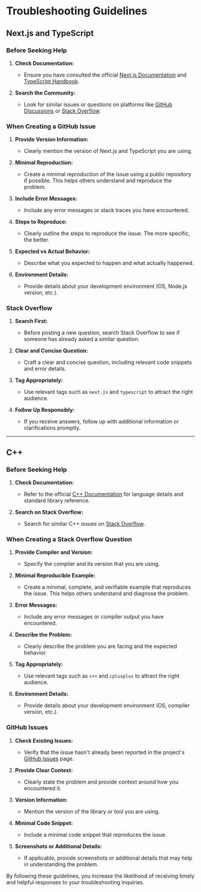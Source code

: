 # Troubleshooting Guidelines

## Next.js and TypeScript

### Before Seeking Help

1. **Check Documentation:**
   - Ensure you have consulted the official [Next.js Documentation](https://nextjs.org/docs) and [TypeScript Handbook](https://www.typescriptlang.org/docs/).

2. **Search the Community:**
   - Look for similar issues or questions on platforms like [GitHub Discussions](https://github.com/vercel/next.js/discussions) or [Stack Overflow](https://stackoverflow.com/).

### When Creating a GitHub Issue

1. **Provide Version Information:**
   - Clearly mention the version of Next.js and TypeScript you are using.

2. **Minimal Reproduction:**
   - Create a minimal reproduction of the issue using a public repository if possible. This helps others understand and reproduce the problem.

3. **Include Error Messages:**
   - Include any error messages or stack traces you have encountered.

4. **Steps to Reproduce:**
   - Clearly outline the steps to reproduce the issue. The more specific, the better.

5. **Expected vs Actual Behavior:**
   - Describe what you expected to happen and what actually happened.

6. **Environment Details:**
   - Provide details about your development environment (OS, Node.js version, etc.).

### Stack Overflow

1. **Search First:**
   - Before posting a new question, search Stack Overflow to see if someone has already asked a similar question.

2. **Clear and Concise Question:**
   - Craft a clear and concise question, including relevant code snippets and error details.

3. **Tag Appropriately:**
   - Use relevant tags such as `next.js` and `typescript` to attract the right audience.

4. **Follow Up Responsibly:**
   - If you receive answers, follow up with additional information or clarifications promptly.

---

## C++

### Before Seeking Help

1. **Check Documentation:**
   - Refer to the official [C++ Documentation](https://en.cppreference.com/w/) for language details and standard library reference.

2. **Search on Stack Overflow:**
   - Search for similar C++ issues on [Stack Overflow](https://stackoverflow.com/).

### When Creating a Stack Overflow Question

1. **Provide Compiler and Version:**
   - Specify the compiler and its version that you are using.

2. **Minimal Reproducible Example:**
   - Create a minimal, complete, and verifiable example that reproduces the issue. This helps others understand and diagnose the problem.

3. **Error Messages:**
   - Include any error messages or compiler output you have encountered.

4. **Describe the Problem:**
   - Clearly describe the problem you are facing and the expected behavior.

5. **Tag Appropriately:**
   - Use relevant tags such as `c++` and `cplusplus` to attract the right audience.

6. **Environment Details:**
   - Provide details about your development environment (OS, compiler version, etc.).

### GitHub Issues

1. **Check Existing Issues:**
   - Verify that the issue hasn't already been reported in the project's [GitHub Issues](https://github.com/{repository}/issues) page.

2. **Provide Clear Context:**
   - Clearly state the problem and provide context around how you encountered it.

3. **Version Information:**
   - Mention the version of the library or tool you are using.

4. **Minimal Code Snippet:**
   - Include a minimal code snippet that reproduces the issue.

5. **Screenshots or Additional Details:**
   - If applicable, provide screenshots or additional details that may help in understanding the problem.

By following these guidelines, you increase the likelihood of receiving timely and helpful responses to your troubleshooting inquiries.
